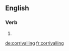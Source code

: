 
==English==

===Verb===
{{head|en}}

# {{present participle of|corrival|lang=en}}

[[de:corrivalling]]
[[fr:corrivalling]]